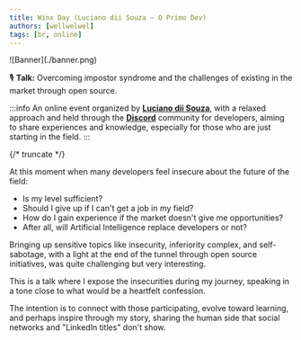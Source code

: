 ```yaml
---
title: Winx Day (Luciano dii Souza — O Primo Dev)
authors: [wellwelwel]
tags: [br, online]
---
```



<Parallax tiltMaxAngleX={0} perspective={1920}>
  ![Banner](./banner.png)
</Parallax>

🎙️ **Talk:** Overcoming impostor syndrome and the challenges of existing in the market through open source.

:::info
An online event organized by [**Luciano dii Souza**](https://www.linkedin.com/in/lucianodiisouza/), with a relaxed approach and held through the [**Discord**](https://discord.gg/wyrRdpGKmj) community for developers, aiming to share experiences and knowledge, especially for those who are just starting in the field.
:::

{/* truncate */}

At this moment when many developers feel insecure about the future of the field:

- Is my level sufficient?
- Should I give up if I can't get a job in my field?
- How do I gain experience if the market doesn't give me opportunities?
- After all, will Artificial Intelligence replace developers or not?

Bringing up sensitive topics like insecurity, inferiority complex, and self-sabotage, with a light at the end of the tunnel through open source initiatives, was quite challenging but very interesting.

This is a talk where I expose the insecurities during my journey, speaking in a tone close to what would be a heartfelt confession.

The intention is to connect with those participating, evolve toward learning, and perhaps inspire through my story, sharing the human side that social networks and "LinkedIn titles" don't show.
